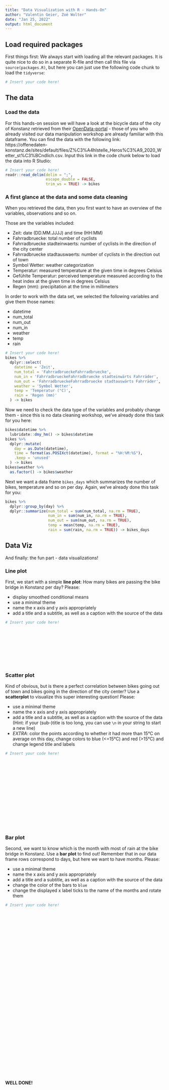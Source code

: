 ```yaml
---
title: "Data Visualization with R - Hands-On"
author: "Valentin Geier, Zoé Wolter"
date: "Jan 25, 2022"
output: html_document
---
```



## Load required packages
First things first: We always start with loading all the relevant packages. It is quite nice to do so in a separate R-file and then call this file via `source(packages.R)`, but here you can just use the following code chunk to load the `tidyverse`: 

```r
# Insert your code here!

```

## The data

### Load the data
For this hands-on session we will have a look at the bicycle data of the city of Konstanz retrieved from their [OpenData-portal](https://offenedaten-konstanz.de) - those of you who already visited our data manipulation workshop are already familiar with this dataframe. You can find the data with the following link: https://offenedaten-konstanz.de/sites/default/files/Z%C3%A4hlstelle_Heros%C3%A9_2020_Wetter_st%C3%BCndlich.csv. Input this link in the code chunk below to load the data into R Studio: 

```r
# Insert your code here!
readr::read_delim(delim = ";", 
                  escape_double = FALSE, 
                  trim_ws = TRUE) -> bikes
```

### A first glance at the data and some data cleaning

When you retrieved the data, then you first want to have an overview of the variables, observations and so on. 

Those are the variables included: 

- Zeit: date (DD.MM.JJJJ) and time (HH:MM)
- Fahrradbruecke: total number of cyclists
- Fahrradbruecke stadteinwaerts: number of cyclists in the direction of the city center 
- Fahrradbruecke stadtauswaerts: number of cyclists in the direction out of town
- Symbol Wetter: weather categorization 
- Temperatur: measured temperature at the given time in degrees Celsius 
- Gefühlte Temperatur: perceived temperature measured according to the heat index at the given time in degrees Celsius
- Regen (mm): precipitation at the time in millimeters

In order to work with the data set, we selected the following variables and give them those names: 

- datetime
- num_total
- num_out
- num_in
- weather
- temp
- rain

```r
# Insert your code here!
bikes %>%
  dplyr::select(
    datetime = 'Zeit',
    num_total = 'FahrradbrueckeFahrradbruecke',
    num_in = 'FahrradbrueckeFahrradbruecke stadteinwärts Fahrräder',
    num_out = 'FahrradbrueckeFahrradbruecke stadtauswärts Fahrräder',
    weather = 'Symbol Wetter',
    temp = 'Temperatur (°C)',
    rain = 'Regen (mm)'
  ) -> bikes
```

Now we need to check the data type of the variables and probably change them - since this is no data cleaning workshop, we've already done this task for you here:

```r
bikes$datetime %>%
  lubridate::dmy_hm() -> bikes$datetime
bikes %>%
  dplyr::mutate(
    day = as.Date(datetime),
    time = format(as.POSIXct(datetime), format = "%H:%M:%S"),
    .keep = 'unused'
  ) -> bikes
bikes$weather %>%
  as.factor() -> bikes$weather
```

Next we want a data frame `bikes_days` which summarizes the number of bikes, temperature and so on per day. Again, we've already done this task for you:

```r
bikes %>%
  dplyr::group_by(day) %>%
  dplyr::summarize(num_total = sum(num_total, na.rm = TRUE),
                   num_in = sum(num_in, na.rm = TRUE),
                   num_out = sum(num_out, na.rm = TRUE),
                   temp = mean(temp, na.rm = TRUE),
                   rain = sum(rain, na.rm = TRUE)) -> bikes_days
```


## Data Viz

And finally: the fun part - data visualizations! 

### Line plot

First, we start with a simple **line plot**: How many bikes are passing the bike bridge in Konstanz per day? Please: 

- display smoothed conditional means
- use a minimal theme 
- name the x axis and y axis appropriately 
- add a title and a subtitle, as well as a caption with the source of the data

```r
# Insert your code here!











```


### Scatter plot

Kind of obvious, but is there a perfect correlation between bikes going out of town and bikes going in the direction of the city center? Use a **scatterplot** to visualize this super interesting question! Please: 

- use a minimal theme 
- name the x axis and y axis appropriately 
- add a title and a subtitle, as well as a caption with the source of the data (Hint: if your (sub-)title is too long, you can use `\n` in your string to start a new line)
- _EXTRA_: color the points according to whether it had more than 15°C on average on this day, change colors to blue (<=15°C) and red (>15°C) and change legend title and labels

```r
# Insert your code here!















 
```


### Bar plot

Second, we want to know which is the month with most of rain at the bike bridge in Konstanz. Use a **bar plot** to find out! Remember that in our data frame rows correspond to days, but here we want to have months. Please: 

- use a minimal theme 
- name the x axis and y axis appropriately 
- add a title and a subtitle, as well as a caption with the source of the data
- change the color of the bars to `blue`
- change the displayed x label ticks to the name of the months and rotate them 

```r
# Insert your code here!








































```


**WELL DONE!**